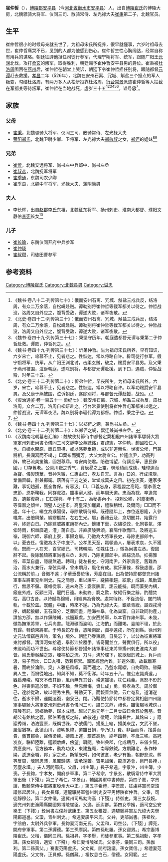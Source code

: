 '''崔仲哲'''（{{bd|492年||526年| |}}），[[博陵郡|博陵郡]][[安平县|安平县]]（今[[河北省|河北省]][[衡水市|衡水市]][[安平县|安平县]]）人，出自[[博陵崔氏|博陵崔氏]]的博陵大房，北魏骠骑大将军、仪同三司、散骑常侍、左光禄大夫[[崔秉|崔秉]]第二子，北魏官员。

==生平==
崔仲哲很小的时候母亲就去世了，为祖母宋氏所抚养，很早就懂事，六岁时祖母去世，崔仲哲痛哭不已，见到的人都为他感到伤心。崔仲哲生性心胸阔达，经常自称有用兵的谋略。朝廷征辟他担任司徒行参军，代理宁朔将军、统军，跟随广阳王[[元渊|元渊]]北伐，攻打[[柔玄|柔玄]]的叛军，取得胜利，朝廷赐予崔仲哲安平县男的爵位。崔秉被[[杜洛周|杜洛周]]围困在[[燕州_(北魏)|燕州]]后，崔仲哲在朝堂上哭诉，朝廷下令崔仲哲担任别将，跟随都督[[元谭|元谭]]赶去救援。[[孝昌_(年号)|孝昌]]二年（526年），北魏在安州石离、冗城、斛盐三个据点的军人叛变，勾结杜洛周，有两万多人从松岍投靠杜洛周，[[行台|行台]][[常景|常景]]派遣崔仲哲等人拦截在[[军都关|军都关]]等待叛军，崔仲哲在当地战死，虚岁三十五<ref>《魏书·卷八十二·列传第七十》：俄而安州石离、冗城、斛盐三戍兵反，结洛周，有众二万余落，自松岍赴贼。谭勒别将崔仲哲等截军都关以待之。仲哲战没，洛周又自外应之，腹背受敌，谭遂大败，诸军夜散。</ref><ref>《北史·卷四十二·列传第三十》：俄而安州石离、冗城、斛盐三戍兵反，结洛周，有众二万余落，自松岍赴贼。谭勒别将崔仲哲等截军都关以待之。仲哲战没，洛周又自外应之，腹背受敌，谭遂大败，诸军夜散。</ref><ref>《魏书·卷四十九·列传第三十七》：秉坚守历年，朝庭遣都督元谭与秉第二子仲哲赴救。谭败，仲哲死之。</ref><ref>《魏书·卷四十九·列传第三十七》：忻弟仲哲。生为祖母宋氏所养，早有知识，六岁宋亡，啼慕不止，见者悲之。性恢达，常以将略自许。辟司徒行参军。假宁朔将军、统军，从广阳王渊北讨，击柔玄贼，破之，赐爵安平县男。及父秉于燕州被围，泣诉朝庭，遂除别将，与都督元谭赴援。到下口，遇贼，仲哲战殁，时年三十五。</ref><ref>《北史·卷三十二·列传第二十》：忻弟仲哲，早丧所生，为祖母宋氏所养。六岁，宋亡，啼慕不止，见者悲之。性恢达，常以将略自许。以军功赐爵安平县男。及父康于燕被围，泣诉朝廷，遂除别将，与都督元谭赴援，战殁。</ref><ref>《资治通鉴·卷一百五十一·梁纪七》：魏安州石离、穴城、斛盐三戍兵反，应杜洛周，众合二万，洛周自松岍赴之。行台常景使别将崔仲哲屯军都关以邀之，仲哲战没，元谭军夜溃，魏以别将李琚代谭为都督。仲哲，秉之子也。</ref>，谥号'''忠'''<ref name=autogenerated1>{{Cite book | author = 赵文成，赵君平编选 | title = 《新出唐墓志百种》 | location =  杭州市 | publisher = 西泠印社出版社  | date = 2010年11月 | pages =56-57 |ISBN =978-7-80735-895-4| accessdate = 2014-07-28 | url = | language= zh-cn| quote = }}</ref>。

==家族==
{{main|博陵大房世系图}}

===父母===
*[[崔秉|崔秉]]，北魏骠骑大将军、仪同三司、散骑常侍、左光禄大夫
*[[荥阳郑氏|荥阳郑氏]]，北魏卫尉少卿、卫将军、左光禄大夫[[郑敬叔|郑敬叔]]之女，[[郑俨|郑俨]]的姐妹<ref>《魏书·卷四十九·列传第三十七》：以郑俨之甥，兼尚书左丞。</ref><ref>《北史·卷三十二·列传第二十》：以郑俨之甥，累迁兼尚书左丞。</ref>

===兄弟===
*[[崔忻|崔忻]]，北魏安远将军、尚书左中兵郎中、尚书左丞
*[[崔叔彦|崔叔彦]]，北魏抚军将军
*[[崔季通|崔季通]]，东魏司农少卿
*[[崔季良|崔季良]]，北魏中军将军、光禄大夫、蒲阴简男

===夫人===
*李长辉，出自[[赵郡李氏|赵郡李氏]]东祖，北魏征东将军、扬州刺史、淮南大都督、濮阳文静伯[[李宪_(北魏)|李宪]]长女<ref>《汉魏南北朝墓志汇编》：魏故使持節侍中都督定冀相殷四州諸軍事驃騎大將軍定州刺史尚書令儀同三司文靜李公墓誌銘」君諱憲，字仲軌，趙國柏仁人也。自姬水開原，商丘肇構，或以感夢垂範，或以非道無名。世復公侯，門兼將相。長瀾寫而不竭，」□葉布而彌芳。大父太尉宣公。位隆庶尹，功高列辟，故已流美笙鏞，圖烈尊鼎。考安南使君。陪遊博望，侍講金華，惠民辟國，」□存舊老。公稟川嶽之秀气，資辰昴之上靈。琬琰積而成德，珪璋達而為寶。儀製瑰華，音神秀徹，仁惠由已，孝友自天。言為」□的，行成規矩，業備齊韓，辭兼鄭衛。落落有千刃之姿，堂堂成萬夫之目。初在庚寅，遘家多難，事切趙孤，獲全魯保。有容汲」□，□義忘身，慕程嬰之高範，懷李善之忠節，恩斯鞠我，同群虎狼。雖事窮人跡，而年周天道。忠而為戮，卒逢寬政，遺薪復荷，」□□還興。年十有二，為秘書內小。投刺公卿，拊塵街巷，等偉器之傾坐，同璧人之迻市。高皇深加寵異，禮秩稍增，及爾同」□□而不逮。年十七，繼立為濮陽侯，尋除散騎侍郎。既德隨年上，亦位逐恩隆，入參帷席，出倍輿輦，綢繆樞禁，左右生光。屬」養禮云及，念切閭井，始露丹衿，終迴白日。乃除建威將軍趙郡內史。懷組下車，衣繡從政，化同春氣，澤侔時雨，枳棘靡遺，灌」蒲自息。非直廣陵興頌。襄陽作歌而已。及將巡五嶺，親御六師，慕府上寮，事歸僉屬。乃徵為大將軍長史，尋除吏部郎中。以」憂去任。復徵為太子中庶子。公孝思天至，羸頓過人，屢表求哀，久不獲命。既而一人在天，百官總己，司轄朝端，任殊往日。」徵為尚書左丞。復固辭不起。後除驍騎將軍尚書左丞，未拜，乃除吏部郎中。經綜流品，抑揚雅俗，草菜自盡，隱屈無遺。轉司」徒左長史，守河南尹。外家貴臣，舊難為治，而水火兼行，韋弦具舉，曾未期月，風化有成。獄犴蕭條，桴鼓虛置。邵公流稱於前，」音徽不遠；子華垂譽於後，芳塵在目。出為使持節都督兖州諸軍事左將軍兖州刺史。先之簡惠，重以廉平，縫掖相趨，絃歌」成韻，風動雲行，無思不偃。褰帷從事，遠未為匹；露袞酬庸，詎云能擬。既而萋斐內構，瘢疵外成，反顧三河，龍門日遠。未動終」窮之歎，故絕行樂之辭。酌醴焚枯，高□古昔。以詩賦為錦綺，用經典為膏腴。處常待終，不從流俗，闔門靖軌，十載於茲。既體」中庸，時來不逆。乃為光祿大夫，銀章青綬。屬西戎滑序，蝟起狼顧，玉石靡分，芝藋同盡，陸海神皋，化為巢窟。自非政同豹產，」謀協方邵，無以作鎮陵輔，式遏艱虞。加安西將軍，以本官作雍州事。未幾，徵為撫軍將軍，七兵尚書。龍淵礪而渝明，江海酌」而難竭。臺閣不理，於此有歸。轉鎮東將軍。于時長蛇荐食，憑陵南鄙，孤亭遠戍，所在到縣。徐州刺史元法僧竊邑與賄，策名」境外。朝廷乃眷東顧，日昊忘？，以公為征東將軍東討都督。清濟河如拾遺，舉彭沛於覆手。皆奇聞並立，聲實俱行。所以役」未踰時而功不世出。尋除使持節都督揚州諸軍事征東將軍揚州刺史淮南大都督。梁氏舉吳越之眾，堙桐柏之流。刀斗」沸於堞下，艕歌起於城上，負戶而汲，易子而炊，□□丸積，勢若棋累。國家經營內難，非遑外圖，故載離寒暑，而終於淪陷。吳」人雅挹風概，義而還之。乃盤水氂纓，自拘司敗。雖蘗異人生，而禍從地出。知與不知，莫不銜涕。時年五十八。惟公志識貞遠，」器扃淹峻。昭冥不改其節，風雨無異其音。耕道獵德，枕仁藉義。熹怒不形於色，得喪俱遣於懷。不諂不驕，無怨無悔，資仁成」勇，移孝為忠，周於御己，達於從政，故以德秀生民，聲動天下。而報善無徵，云亡奄及，道消遂往，逝水不歸，運開追復，幽泉已」閉。乃贈使持節侍中都督定冀相殷四州諸軍事驃騎大將軍定州刺史尚書令儀同三司，謚曰文靜，禮也。雖復賜地城傍，」陪陵有託，思鄉動夢，歸本成禮。越以元象元年十二月廿四日合葬於舊墓。昔胡公有銘棺之義，熙伯著書版之辭，故敬述」徽範，貽諸長世。其銘曰：」巖巖秀嶺，浩浩豐原，既稱世祿，亦號儒門。揚風上緒，播美來昆，文武不墜，風俗猶存。此德山川，資明象緯，道雖日損，學乃□」費。非齒而尊，捨爵而貴，藝貫鄒魯，聲傳梁魏。摶風上運，驤首高馳，終年四轉，卒歲三移。高冠岌岌，駢組陸離，迴顧敵齒，傍望」肩隨。牧州典郡，化成期月，來儀少陽，實應僉曰。官方務本，動為功伐，東建旌麾，南專鈇鉞。方期難老，永作棟梁，逶迤袞職，邦」家之光。斯望既舛，如何彼倉，老少有慟，朝野悲涼。葬等反周，魂同思沛，風翼歸幰，雲承還蓋。鷩冕加榮，龍旗追會，泉門長掩，」芳塵永壒。」夫人河間邢氏。父肅，州主簿。」長子希遠，字景沖，州主簿，少喪。子長鈞，字孝友，開府參軍事。第二子希宗，字景玄，散騎常侍中軍大將軍出後（下殘）」第三子希仁，字景山，輔國將軍中書侍郎。第四子騫，字景讓，散騎常侍中軍將軍殷州大中正。」第五子希禮，字景節，征虜將軍司空諮議修起居注。」長女長輝，適龍驤將軍營州刺史安平男博陵崔仲哲。父秉，司徒靜穆公。第二女仲儀，適冀州司馬勃海高（下殘）」侍御史。第三女叔婉，適兖州刺史漁陽縣開國男博陵崔臣。父逸，廷尉卿。第四女季嬪，適司空公安樂王（下殘）」銓尚書左僕射武康王。第五女稚媛，適驃騎將軍左光祿大夫熒陽鄭道邕。父瓊，青州刺史。」希遠妻廣平宋氏。父弁，吏部尚書。孫祖牧，字翁伯，太尉外兵參軍。長鈞妻河南元氏。父孟和，司空公。（下殘）」譚亮，開府參軍事。第二孫譚德。第三孫摩訶。第四孫毗羅。孫女迎男。」希宗妻博陵崔氏。父楷，儀同三司。孫祖昇，字孝舉，司徒參軍事。第二孫祖勳，字孝謀。孫女祖猗，適安（下殘）」希仁妻博陵崔氏。父孝芬，儀同三司。孫伽利。第二孫黃父。」騫妻范陽盧氏。父文翼，開府諮議。孫女寶信。」希禮妻范陽盧氏。父文符，正員郎。孫僧藏。」祖牧息白石，僧德。女阿範。</ref>

===儿子===
*[[崔长瑜|崔长瑜]]，东魏仪同开府中兵参军
*[[崔仲琰|崔仲琰]]
*[[崔叔瓒|崔叔瓒]]，司徒田曹参军

==参考资料==
{{reflist}}

[[Category:博陵崔氏|Category:博陵崔氏]]
[[Category:北魏县男|Category:北魏县男]]
[[Category:谥忠|Category:谥忠]]